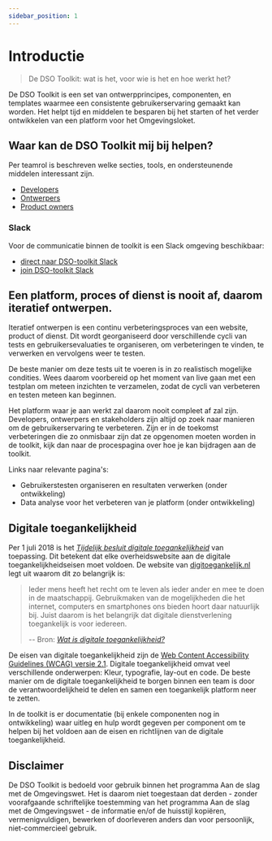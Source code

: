 ```yaml
---
sidebar_position: 1
---
```


# Introductie

> De DSO Toolkit: wat is het, voor wie is het en hoe werkt het?

De DSO Toolkit is een set van ontwerpprincipes, componenten, en templates waarmee een consistente gebruikerservaring gemaakt kan worden. Het helpt tijd en middelen te besparen bij het starten of het verder ontwikkelen van een platform voor het Omgevingsloket.

## Waar kan de DSO Toolkit mij bij helpen?

Per teamrol is beschreven welke secties, tools, en ondersteunende middelen interessant zijn.

- [Developers](/voor-developers)
- [Ontwerpers](/voor-designers)
- [Product owners](/voor-productowners)

### Slack
Voor de communicatie binnen de toolkit is een Slack omgeving beschikbaar:
- [direct naar DSO-toolkit Slack](https://dso-toolkit.slack.com/)
- [join DSO-toolkit Slack](https://join.slack.com/t/dso-toolkit/shared_invite/zt-58125gbo-FtPAARcnU47rMgkT7KWikA)

## Een platform, proces of dienst is nooit af, daarom iteratief ontwerpen.

Iteratief ontwerpen is een continu verbeteringsproces van een website, product of dienst. Dit wordt georganiseerd door verschillende cycli van tests en gebruikersevaluaties te organiseren, om verbeteringen te vinden, te verwerken en vervolgens weer te testen.

De beste manier om deze tests uit te voeren is in zo realistisch mogelijke condities. Wees daarom voorbereid op het moment van live gaan met een testplan om meteen inzichten te verzamelen, zodat de cycli van verbeteren en testen meteen kan beginnen.

Het platform waar je aan werkt zal daarom nooit compleet af zal zijn. Developers, ontwerpers en stakeholders zijn altijd op zoek naar manieren om de gebruikerservaring te verbeteren. Zijn er in de toekomst verbeteringen die zo onmisbaar zijn dat ze opgenomen moeten worden in de toolkit, kijk dan naar de procespagina over hoe je kan bijdragen aan de toolkit.

Links naar relevante pagina's:

- Gebruikerstesten organiseren en resultaten verwerken (onder ontwikkeling)
- Data analyse voor het verbeteren van je platform (onder ontwikkeling)

## Digitale toegankelijkheid

Per 1 juli 2018 is het _[Tijdelijk besluit digitale toegankelijkheid](https://www.digitoegankelijk.nl/wetgeving/wat-verplicht)_ van toepassing. Dit betekent dat elke overheidswebsite aan de digitale toegankelijkheidseisen moet voldoen. De website van [digitoegankelijk.nl](https://www.digitoegankelijk.nl) legt uit waarom dit zo belangrijk is:

> Ieder mens heeft het recht om te leven als ieder ander en mee te doen in de maatschappij. Gebruikmaken van de mogelijkheden die het internet, computers en smartphones ons bieden hoort daar natuurlijk bij. Juist daarom is het belangrijk dat digitale dienstverlening toegankelijk is voor iedereen.
>
> -- Bron: _[Wat is digitale toegankelijkheid?](https://www.digitoegankelijk.nl/aanpak/wat-is-digitale-toegankelijkheid)_

De eisen van digitale toegankelijkheid zijn de [Web Content Accessibility Guidelines (WCAG) versie 2.1](https://www.w3.org/TR/WCAG21/). Digitale toegankelijkheid omvat veel verschillende onderwerpen: Kleur, typografie, lay-out en code. De beste manier om de digitale toegankelijkheid te borgen binnen een team is door de verantwoordelijkheid te delen en samen een toegankelijk platform neer te zetten.

In de toolkit is er documentatie (bij enkele componenten nog in ontwikkeling) waar uitleg en hulp wordt gegeven per component om te helpen bij het voldoen aan de eisen en richtlijnen van de digitale toegankelijkheid.

## Disclaimer

De DSO Toolkit is bedoeld voor gebruik binnen het programma Aan de slag met de Omgevingswet. Het is daarom niet toegestaan dat derden - zonder voorafgaande schriftelijke toestemming van het programma Aan de slag met de Omgevingswet - de informatie en/of de huisstijl kopiëren, vermenigvuldigen, bewerken of doorleveren anders dan voor persoonlijk, niet-commercieel gebruik.
